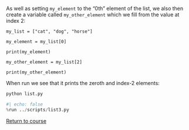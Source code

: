 As well as setting `my_element` to the "0th" element of the list, we also then create a variable called `my_other_element` which we fill from the value at index 2:


```.python

my_list = ["cat", "dog", "horse"]

my_element = my_list[0]

print(my_element)

my_other_element = my_list[2]

print(my_other_element)
```

When run we see that it prints the zeroth and index-2 elements:

```.bash
python list.py
```

```python
#| echo: false
%run ../scripts/list3.py
```

[Return to course](../pages/03-lists.qmd)



